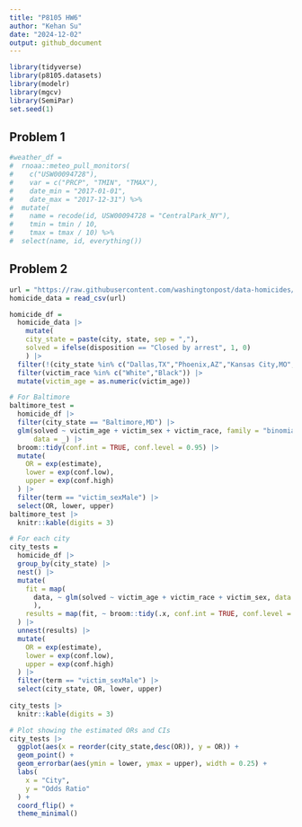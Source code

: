 ```yaml
---
title: "P8105 HW6"
author: "Kehan Su"
date: "2024-12-02"
output: github_document
---
```


```r
library(tidyverse)
library(p8105.datasets)
library(modelr)
library(mgcv)
library(SemiPar)
set.seed(1)
```

## Problem 1

```r
#weather_df = 
#  rnoaa::meteo_pull_monitors(
#    c("USW00094728"),
#    var = c("PRCP", "TMIN", "TMAX"), 
#    date_min = "2017-01-01",
#    date_max = "2017-12-31") %>%
#  mutate(
#    name = recode(id, USW00094728 = "CentralPark_NY"),
#    tmin = tmin / 10,
#    tmax = tmax / 10) %>%
#  select(name, id, everything())
```


## Problem 2

```r
url = "https://raw.githubusercontent.com/washingtonpost/data-homicides/master/homicide-data.csv"
homicide_data = read_csv(url)
```
```r
homicide_df = 
  homicide_data |>
    mutate(
    city_state = paste(city, state, sep = ","),
    solved = ifelse(disposition == "Closed by arrest", 1, 0)
    ) |>
  filter(!(city_state %in% c("Dallas,TX","Phoenix,AZ","Kansas City,MO","Tulsa,AL"))) |>
  filter(victim_race %in% c("White","Black")) |>
  mutate(victim_age = as.numeric(victim_age))
```

```r
# For Baltimore
baltimore_test = 
  homicide_df |>
  filter(city_state == "Baltimore,MD") |>
  glm(solved ~ victim_age + victim_sex + victim_race, family = "binomial", 
      data = _) |>
  broom::tidy(conf.int = TRUE, conf.level = 0.95) |>
  mutate(
    OR = exp(estimate),
    lower = exp(conf.low),
    upper = exp(conf.high)
  ) |>
  filter(term == "victim_sexMale") |>
  select(OR, lower, upper)
baltimore_test |>
  knitr::kable(digits = 3)
```

```r
# For each city
city_tests = 
  homicide_df |>
  group_by(city_state) |>
  nest() |>
  mutate(
    fit = map(
      data, ~ glm(solved ~ victim_age + victim_race + victim_sex, data = ., family = binomial())
      ),
    results = map(fit, ~ broom::tidy(.x, conf.int = TRUE, conf.level = 0.95))
  ) |>
  unnest(results) |>
  mutate(
    OR = exp(estimate),
    lower = exp(conf.low),
    upper = exp(conf.high)
  ) |>
  filter(term == "victim_sexMale") |>
  select(city_state, OR, lower, upper)
    
city_tests |>
  knitr::kable(digits = 3)
```

```r
# Plot showing the estimated ORs and CIs
city_tests |>
  ggplot(aes(x = reorder(city_state,desc(OR)), y = OR)) +
  geom_point() +
  geom_errorbar(aes(ymin = lower, ymax = upper), width = 0.25) +
  labs(
    x = "City",
    y = "Odds Ratio"
  ) +
  coord_flip() +
  theme_minimal()
```



